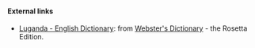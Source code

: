 ==== External links====
*[http://www.websters-online-dictionary.org/definition/Luganda-english/ Luganda - English Dictionary]: from [http://www.websters-online-dictionary.org/ Webster's Dictionary] - the Rosetta Edition.